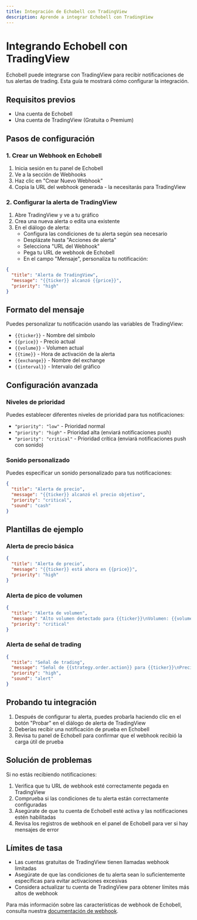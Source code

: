 ```yaml
---
title: Integración de Echobell con TradingView
description: Aprende a integrar Echobell con TradingView
---
```


# Integrando Echobell con TradingView

Echobell puede integrarse con TradingView para recibir notificaciones de tus alertas de trading. Esta guía te mostrará cómo configurar la integración.

## Requisitos previos

- Una cuenta de Echobell
- Una cuenta de TradingView (Gratuita o Premium)

## Pasos de configuración

### 1. Crear un Webhook en Echobell

1. Inicia sesión en tu panel de Echobell
2. Ve a la sección de Webhooks
3. Haz clic en "Crear Nuevo Webhook"
4. Copia la URL del webhook generada - la necesitarás para TradingView

### 2. Configurar la alerta de TradingView

1. Abre TradingView y ve a tu gráfico
2. Crea una nueva alerta o edita una existente
3. En el diálogo de alerta:
   - Configura las condiciones de tu alerta según sea necesario
   - Desplázate hasta "Acciones de alerta"
   - Selecciona "URL del Webhook"
   - Pega tu URL de webhook de Echobell
   - En el campo "Mensaje", personaliza tu notificación:

```json
{
  "title": "Alerta de TradingView",
  "message": "{{ticker}} alcanzó {{price}}",
  "priority": "high"
}
```

## Formato del mensaje

Puedes personalizar tu notificación usando las variables de TradingView:

- `{{ticker}}` - Nombre del símbolo
- `{{price}}` - Precio actual
- `{{volume}}` - Volumen actual
- `{{time}}` - Hora de activación de la alerta
- `{{exchange}}` - Nombre del exchange
- `{{interval}}` - Intervalo del gráfico

## Configuración avanzada

### Niveles de prioridad

Puedes establecer diferentes niveles de prioridad para tus notificaciones:

- `"priority": "low"` - Prioridad normal
- `"priority": "high"` - Prioridad alta (enviará notificaciones push)
- `"priority": "critical"` - Prioridad crítica (enviará notificaciones push con sonido)

### Sonido personalizado

Puedes especificar un sonido personalizado para tus notificaciones:

```json
{
  "title": "Alerta de precio",
  "message": "{{ticker}} alcanzó el precio objetivo",
  "priority": "critical",
  "sound": "cash"
}
```

## Plantillas de ejemplo

### Alerta de precio básica

```json
{
  "title": "Alerta de precio",
  "message": "{{ticker}} está ahora en {{price}}",
  "priority": "high"
}
```

### Alerta de pico de volumen

```json
{
  "title": "Alerta de volumen",
  "message": "Alto volumen detectado para {{ticker}}\nVolumen: {{volume}}\nPrecio: {{price}}",
  "priority": "critical"
}
```

### Alerta de señal de trading

```json
{
  "title": "Señal de trading",
  "message": "Señal de {{strategy.order.action}} para {{ticker}}\nPrecio: {{price}}\nHora: {{time}}",
  "priority": "high",
  "sound": "alert"
}
```

## Probando tu integración

1. Después de configurar tu alerta, puedes probarla haciendo clic en el botón "Probar" en el diálogo de alerta de TradingView
2. Deberías recibir una notificación de prueba en Echobell
3. Revisa tu panel de Echobell para confirmar que el webhook recibió la carga útil de prueba

## Solución de problemas

Si no estás recibiendo notificaciones:

1. Verifica que tu URL de webhook esté correctamente pegada en TradingView
2. Comprueba si las condiciones de tu alerta están correctamente configuradas
3. Asegúrate de que tu cuenta de Echobell esté activa y las notificaciones estén habilitadas
4. Revisa los registros de webhook en el panel de Echobell para ver si hay mensajes de error

## Límites de tasa

- Las cuentas gratuitas de TradingView tienen llamadas webhook limitadas
- Asegúrate de que las condiciones de tu alerta sean lo suficientemente específicas para evitar activaciones excesivas
- Considera actualizar tu cuenta de TradingView para obtener límites más altos de webhook

Para más información sobre las características de webhook de Echobell, consulta nuestra [documentación de webhook](/docs/webhook).

